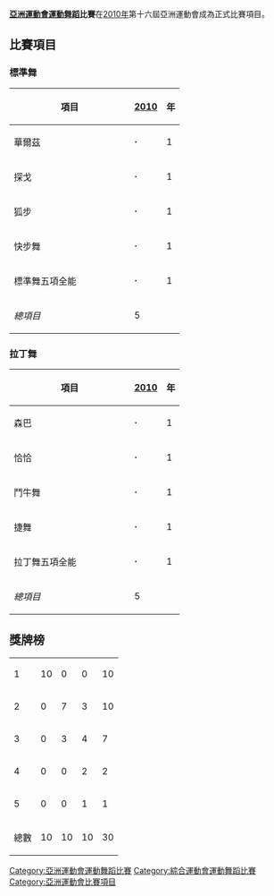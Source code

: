 {{expand|time=2011-06-18T17:04:04+00:00}}
{{unreferenced|time=2011-06-18T17:04:04+00:00}}
'''[[亞洲運動會|亞洲運動會]][[運動舞蹈|運動舞蹈]]比賽'''在[[2010年亞洲運動會|2010年]]第十六屆亞洲運動會成為正式比賽項目。

==比賽項目==
===標準舞===
{| class=wikitable style="text-align:center"
! width="200"|項目 || [[2010年亞洲運動會運動舞蹈比賽|2010]] || 年
|- 
|align=left|華爾茲 || '''·''' || 1
|- 
|align=left|探戈 || '''·''' || 1
|- 
|align=left|狐步 || '''·''' || 1
|- 
|align=left| 快步舞 || '''·''' || 1
|- 
|align=left| 標準舞五項全能 || '''·''' || 1
|-
! ''總項目'' || 5 || 
|}
===拉丁舞===
{| class=wikitable style="text-align:center"
! width="200"|項目 || [[2010年亞洲運動會運動舞蹈比賽|2010]] || 年
|- 
|align=left|森巴 || '''·''' || 1
|- 
|align=left|恰恰 || '''·''' || 1
|- 
|align=left|鬥牛舞 || '''·''' || 1
|- 
|align=left| 捷舞 || '''·''' || 1
|- 
|align=left| 拉丁舞五項全能 || '''·''' || 1
|-
! ''總項目'' || 5 || 
|}

==獎牌榜==
{| {{RankedMedalTable|nation-width=200px}}
|-
|1||align=left|{{CHN}}||10||0||0||10
|-
|2||align=left|{{KOR}}||0||7||3||10
|-
|3||align=left|{{JPN}}||0||3||4||7
|-
|4||align=left|{{PHI}}||0||0||2||2
|-
|5||align=left|{{KAZ}}||0||0||1||1
|- 
!colspan=2| 總數 || 10 || 10 || 10|| 30
|}



{{亞洲運動會項目}}
{{亞洲運動會運動舞蹈比賽}}


[[Category:亞洲運動會運動舞蹈比賽|Category:亞洲運動會運動舞蹈比賽]]
[[Category:綜合運動會運動舞蹈比賽|Category:綜合運動會運動舞蹈比賽]]
[[Category:亞洲運動會比賽項目|Category:亞洲運動會比賽項目]]